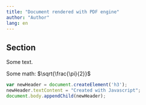 ```yaml
---
title: "Document rendered with PDF engine"
author: "Author"
lang: en
---
```


## Section

Some text.

Some math: $\sqrt{\frac{\pi}{2}}$

```js
var newHeader = document.createElement('h3');
newHeader.textContent = "Created with Javascript";
document.body.appendChild(newHeader);
```
